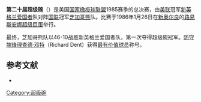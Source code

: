 {{noteTA
|1=zh-cn:超级碗; zh-tw:超級盃; zh-hk:超級碗;
}}
'''第二十届超级碗'''（{{lang|en|Super Bowl XX}}）是美国[[国家橄榄球联盟|国家橄榄球联盟]]1985赛季的总决赛，由[[美国橄榄球联合会|美联]]冠军[[新英格兰爱国者|新英格兰爱国者]]队对阵[[国家橄榄球联合会|国联]]冠军[[芝加哥熊|芝加哥熊]]队。比赛于1986年1月26日在[[新奥尔良|新奥尔良]]的[[路易斯安娜超级巨蛋|路易斯安娜超级巨蛋]]举行。

最终，芝加哥熊队以46-10战胜新英格兰爱国者队，第一次夺得超级碗冠军。[[防守端锋|防守端锋]][[理查德·邓特|理查德·邓特]]（Richard Dent）获得[[超级碗最有价值球员|最有价值球员]]称号。

== 参考文献 ==
{{ReflistH}}
* {{cite web|url=http://www.nfl.com/superbowl/history/recap/sb{{lc:XX}}|title=Super Bowl XX|publisher=Official NFL web site}}{{Dead link|date=2018年6月 |bot=InternetArchiveBot |fix-attempted=no }}{{en}}
{{ReflistF}}

{{Super Bowl}}

[[Category:超级碗|Category:超级碗]]

{{American Football-stub}}